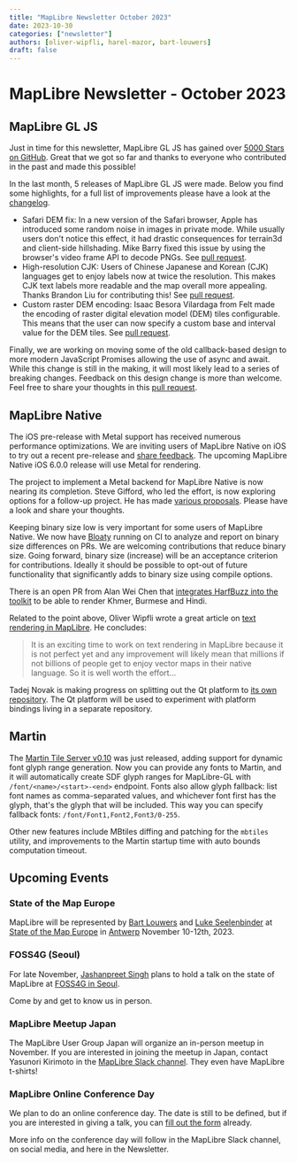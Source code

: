```yaml
---
title: "MapLibre Newsletter October 2023"
date: 2023-10-30
categories: ["newsletter"]
authors: [oliver-wipfli, harel-mazor, bart-louwers]
draft: false
---
```


# MapLibre Newsletter - October 2023

## MapLibre GL JS

Just in time for this newsletter, MapLibre GL JS has gained over [5000 Stars on GitHub](https://github.com/maplibre/maplibre-gl-js/stargazers). Great that we got so far and thanks to everyone who contributed in the past and made this possible!

In the last month, 5 releases of MapLibre GL JS were made. Below you find some highlights, for a full list of improvements please have a look at the [changelog](https://github.com/maplibre/maplibre-gl-js/blob/main/CHANGELOG.md).

- Safari DEM fix: In a new version of the Safari browser, Apple has introduced some random noise in images in private mode. While usually users don't notice this effect, it had drastic consequences for terrain3d and client-side hillshading. Mike Barry fixed this issue by using the browser's video frame API to decode PNGs. See [pull request](https://github.com/maplibre/maplibre-gl-js/pull/3185).
- High-resolution CJK: Users of Chinese Japanese and Korean (CJK) languages get to enjoy labels now at twice the resolution. This makes CJK text labels more readable and the map overall more appealing. Thanks Brandon Liu for contributing this! See [pull request](https://github.com/maplibre/maplibre-gl-js/pull/3006).
- Custom raster DEM encoding: Isaac Besora Vilardaga from Felt made the encoding of raster digital elevation model (DEM) tiles configurable. This means that the user can now specify a custom base and interval value for the DEM tiles. See [pull request](https://github.com/maplibre/maplibre-gl-js/pull/3087).

Finally, we are working on moving some of the old callback-based design to more modern JavaScript Promises allowing the use of async and await. While this change is still in the making, it will most likely lead to a series of breaking changes. Feedback on this design change is more than welcome. Feel free to share your thoughts in this [pull request](https://github.com/maplibre/maplibre-gl-js/pull/3233).

## MapLibre Native

The iOS pre-release with Metal support has received numerous performance optimizations. We are inviting users of MapLibre Native on iOS to try out a recent pre-release and [share feedback](https://github.com/maplibre/maplibre-native/issues/1609). The upcoming MapLibre Native iOS 6.0.0 release will use Metal for rendering.

The project to implement a Metal backend for MapLibre Native is now nearing its completion. Steve Gifford, who led the effort, is now exploring options for a follow-up project. He has made [various proposals](https://github.com/maplibre/maplibre/discussions?discussions_q=is%3Aopen+author%3Asjg-wdw+Native). Please have a look and share your thoughts.

Keeping binary size low is very important for some users of MapLibre Native. We now have [Bloaty](https://github.com/google/bloaty) running on CI to analyze and report on binary size differences on PRs. We are welcoming contributions that reduce binary size. Going forward, binary size (increase) will be an acceptance criterion for contributions. Ideally it should be possible to opt-out of future functionality that significantly adds to binary size using compile options.

There is an open PR from Alan Wei Chen that [integrates HarfBuzz into the toolkit](https://github.com/maplibre/maplibre-native/pull/1439) to be able to render Khmer, Burmese and Hindi.

Related to the point above, Oliver Wipfli wrote a great article on [text rendering in MapLibre](https://github.com/wipfli/about-text-rendering-in-maplibre). He concludes:

> It is an exciting time to work on text rendering in MapLibre because it is not perfect yet and any improvement will likely mean that millions if not billions of people get to enjoy vector maps in their native language. So it is well worth the effort...

Tadej Novak is making progress on splitting out the Qt platform to [its own repository](https://github.com/maplibre/maplibre-native-qt). The Qt platform will be used to experiment with platform bindings living in a separate repository.

## Martin

The [Martin Tile Server v0.10](https://github.com/maplibre/martin/releases/tag/v0.10.0) was just released, adding support for dynamic font glyph range generation. Now you can provide any fonts to Martin, and it will automatically create SDF glyph ranges for MapLibre-GL with `/font/<name>/<start>-<end>` endpoint. Fonts also allow glyph fallback: list font names as comma-separated values, and whichever font first has the glyph, that's the glyph that will be included. This way you can specify fallback fonts: `/font/Font1,Font2,Font3/0-255`.

Other new features include MBtiles diffing and patching for the `mbtiles` utility, and improvements to the Martin startup time with auto bounds computation timeout.

## Upcoming Events

### State of the Map Europe

MapLibre will be represented by [Bart Louwers](https://github.com/louwers) and [Luke Seelenbinder](https://github.com/lseelenbinder) at [State of the Map Europe](https://stateofthemap.eu/) in [Antwerp](https://www.openstreetmap.org/search?query=Filip%20Williotstraat%209%2C%202600%20Antwerpen%2C%20Belgien#map=19/51.18690/4.43596) November 10-12th, 2023.

### FOSS4G (Seoul)

For late November, [Jashanpreet Singh](https://github.com/jashanbhullar) plans to hold a talk on the state of MapLibre at [FOSS4G in Seoul](https://foss4g.asia/2023/).

Come by and get to know us in person.

### MapLibre Meetup Japan

The MapLibre User Group Japan will organize an in-person meetup in November. If you are interested in joining the meetup in Japan, contact Yasunori Kirimoto in the [MapLibre Slack channel](https://slack.openstreetmap.us/). They even have MapLibre t-shirts!

### MapLibre Online Conference Day

We plan to do an online conference day. The date is still to be defined, but if you are interested in giving a talk, you can [fill out the form](https://forms.gle/AKg63TnASSWXfZi66) already.

More info on the conference day will follow in the MapLibre Slack channel, on social media, and here in the Newsletter.
